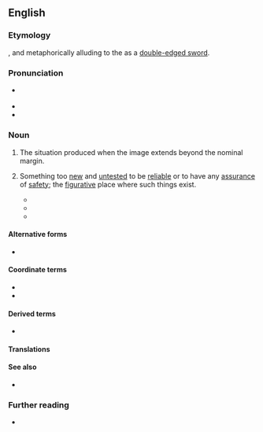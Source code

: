 {{also|bleeding-edge}}
==English==
{{was wotd|2018|March|6}}

===Etymology===
{{blend|en|bleed|leading edge}}, and metaphorically alluding to the {{m|en|cutting edge||forefront or position of greatest advancement in some field}} as a [[double-edged sword]].

===Pronunciation===
* {{a|RP|GA}} {{IPA|/ˈbliːdɪŋ ɛdʒ/|lang=en}}
* {{audio|en-au-bleeding edge.ogg|Audio (AU)|lang=en}}
* {{hyphenation|bleed|ing edge|lang=en}}

===Noun===
{{en-noun}}

# {{lb|en|cartography|printing}} The situation produced when the image extends beyond the nominal margin.
# {{lbl|en|technology|idiomatic}} Something too [[new]] and [[untested]] to be [[reliable]] or to have any [[assurance]] of [[safety]]; the [[figurative]] place where such things exist.
#: {{ux|en|on the '''bleeding edge''' of drone technology}}
#* {{quote-book|title=Ways of Worship for New Forms of Mission|page=79|author=Scott Francis Brenner|year=1968|passage=They would be the creators of strategy, generators of action and the '''bleeding edge''' of the church, ever pushing toward the front lines of conflict.}}
#* {{quote-magazine|magazine=Infosystems|volume=24|page=64|year=1977|passage=A few leading edge (some say "bleeding" edge) users have stepped into the arena and their experiences have helped sharpen our perception of what the electronic office can be.}}
#* {{quote-web|author=Ignatiy Vishnevetsky|authorlink=Ignatiy Vishnevetsky|title=The Ambitious ''[[w:War for the Planet of the Apes|War For The Planet Of The Apes]]'' Ends Up Surrendering to Formula|url=https://film.avclub.com/the-ambitious-war-for-the-planet-of-the-apes-ends-up-su-1798191868|archiveurl=https://web.archive.org/web/20171127204902/https://film.avclub.com/the-ambitious-war-for-the-planet-of-the-apes-ends-up-su-1798191868|archivedate=27 November 2017|work={{w|The A.V. Club}}|date=7 July 2017|passage=The motion-captured ape characters are the '''bleeding edge''' of digital effects, rarely short of impressive.}}

====Alternative forms====
* {{l|en|bleeding-edge}}

====Coordinate terms====
* {{l|en|cutting edge}}
* {{l|en|leading edge}}

====Derived terms====
* {{l|en|bleeding-edge|pos=adjective}}

====Translations====
{{trans-top|something too new and untested to be reliable}}
{{trans-mid}}
{{trans-bottom}}

====See also====
* {{l|en|state of the art}}

===Further reading===
* {{pedia|bleeding edge technology}}
